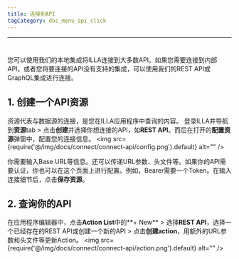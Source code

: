 ```yaml
---
title: 连接到API
tagCategory: doc_menu_api_click
---
```

---

# <Heading hidden>连接到API</Heading>
您可以使用我们的本地集成将ILLA连接到大多数API。如果您需要连接到内部API，或者您将要连接的API没有支持的集成，可以使用我们的REST API或GraphQL集成进行连接。

## 1. 创建一个API资源

资源代表与数据源的连接，是您在ILLA应用程序中查询的内容。 登录ILLA并导航到**资源**tab > 点击**创建**并选择你想连接的API，如**REST API**。而后在打开的**配置资源**弹窗中，配置您的连接信息。
<img
  src={require('@/img/docs/connect/connect-api/config.png').default}
  alt=""
/>

你需要输入Base URL等信息。还可以传递URL参数、头文件等。如果你的API需要认证，你也可以在这个页面上进行配置。例如，Bearer需要一个Token。在输入连接细节后，点击**保存资源**。

## 2. 查询你的API

在应用程序编辑器中，点击**Action List**中的**+ New** > 选择**REST API**，选择一个已经存在的REST API或创建一个新的API > 点击**创建action**，用额外的URL参数和头文件等更新Action。
<img
  src={require('@/img/docs/connect/connect-api/action.png').default}
  alt=""
/>
